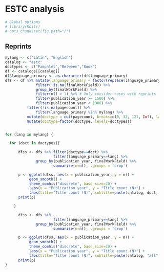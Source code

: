 # ESTC analysis

```r
# Global options
# library(knitr)
# opts_chunk$set(fig.path="/")
```



## Reprints


```r
mylang <- c("Latin", "English")
catalog <- "estc"
doctypes <- c("Pamphlet","Between","Book")
df <- catalogs[[catalog]]
df$language_primary <- as.character(df$language_primary)
dfs <- df %>% mutate(language_primary = factor(replace(language_primary, !language_primary %in% mylang, "Other"))) %>%
              filter(!is.na(finalWorkField)) %>%
              group_by(finalWorkField) %>%
              filter(n() > 1) %>% # Only consider cases with reprints
              filter(publication_year >= 1500) %>%
              filter(publication_year < 1800) %>%
	      filter(!is.na(pagecount)) %>%
              filter(language_primary %in% mylang) %>%	      
	      mutate(doctype = cut(pagecount, breaks=c(0, 32, 127, Inf), labels=doctypes)) %>%
	      mutate(doctype=factor(doctype, levels=doctypes))


for (lang in mylang) {

  for (doct in doctypes){

      dfss <- dfs %>% filter(doctype==doct) %>%
      	      	      filter(language_primary==lang) %>%
		      group_by(publication_year, finalWorkField) %>%	   
    	    	      summarize(n=n(), .groups = 'drop')   

      p <- ggplot(dfss, aes(x = publication_year, y = n)) +
           geom_smooth() +
       	   theme_comhis("discrete", base_size=20) +
       	   labs(x = "Publication year", y = "Title count (N)") +
       	   labs(title="Title count (N)", subtitle=paste(catalog, doct, lang, sep = "/"))
      print(p)

    }

      dfss <- dfs %>% 
      	      	      filter(language_primary==lang) %>%
		      group_by(publication_year, finalWorkField) %>%	   
    	    	      summarize(n=n(), .groups = 'drop')   

      p <- ggplot(dfss, aes(x = publication_year, y = n)) +
           geom_smooth() +
       	   theme_comhis("discrete", base_size=20) +
       	   labs(x = "Publication year", y = "Title count (N)") +
       	   labs(title="Title count (N)", subtitle=paste(catalog, "all", lang, sep = "/"))
      print(p)
}


    


```
